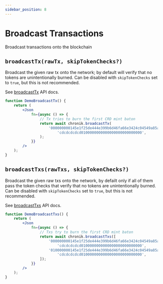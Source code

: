 ```yaml
---
sidebar_position: 8
---
```


# Broadcast Transactions

Broadcast transactions onto the blockchain

## `broadcastTx(rawTx, skipTokenChecks?)`

Broadcast the given raw tx onto the network; by default will verify that no tokens are unintentionally burned.
Can be disabled with `skipTokenChecks` set to `true`, but this is not recommended.

See [broadcastTx](api/classes/ChronikClient#broadcasttx) API docs.

```jsx live
function DemoBroadcastTx() {
    return (
        <Json
            fn={async () => {
                // Tx tries to burn the first CRD mint baton
                return await chronik.broadcastTx(
                    '000000000145e1f25de444e399b6d46fa66e3424c04549a85a14b12bc9a4ddc9' +
                        'cdcdcdcdcd0100000000000000000000000000',
                );
            }}
        />
    );
}
```

## `broadcastTxs(rawTxs, skipTokenChecks?)`

Broadcast the given raw txs onto the network, by defailt only if all of them pass the token checks
that verify that no tokens are unintentionally burned.
Can be disabled with `skipTokenChecks` set to `true`, but this is not recommended.

See [broadcastTxs](api/classes/ChronikClient#broadcasttxs) API docs.

```jsx live
function DemoBroadcastTxs() {
    return (
        <Json
            fn={async () => {
                // Txs try to burn the first CRD mint baton
                return await chronik.broadcastTxs([
                    '000000000145e1f25de444e399b6d46fa66e3424c04549a85a14b12bc9a4ddc9' +
                        'cdcdcdcdcd0100000000000000000000000000',
                    '010000000145e1f25de444e399b6d46fa66e3424c04549a85a14b12bc9a4ddc9' +
                        'cdcdcdcdcd0100000000000000000000000000',
                ]);
            }}
        />
    );
}
```
